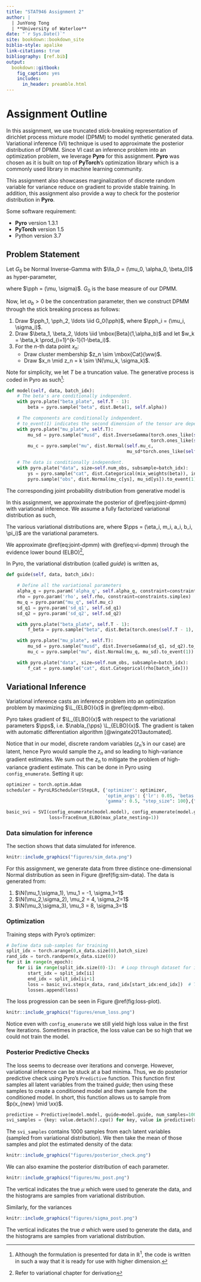 ```yaml
---
title: "STAT946 Assignment 2"
author: |
  | JunYong Tong
  | **University of Waterloo**
date: "`r Sys.Date()`"
site: bookdown::bookdown_site
biblio-style: apalike
link-citations: true
bibliography: [ref.bib]
output: 
  bookdown::gitbook:
    fig_caption: yes
    includes:
      in_header: preamble.html
---
```



# Assignment Outline

In this assignment, we use truncated stick-breaking representation of dirichlet process mixture model (DPMM) to model synthetic generated data.
Variational inference (VI) technique is used to approximate the posterior distribution of DPMM.
Since VI cast an inference problem into an optimization problem, we leverage **Pyro** for this assignment.
**Pyro** was chosen as it is built on top of **PyTorch**'s optimization library which is a commonly used library in machine learning community. 

This assignment also showcases marginalization of discrete random variable for variance reduce on gradient to provide stable training.
In addition, this assignment also provide a way to check for the posterior distribution in **Pyro**.

Some software requirement:  

- **Pyro** version 1.3.1
- **PyTorch** version 1.5
- Python version 3.7

## Problem Statement

Let $G_0$ be Normal Inverse-Gamma with $\lla_0 = (\mu_0, \alpha_0, \beta_0)$ as hyper-parameter,

\begin{align}
G_0(\pph \mid \lla_0) = \N \left( \mu \mid \mu_0, \sigma^2 \right) \mbox{Inv-Gamma}\left( \sigma^2 \mid \alpha_0, \beta_0\right), 
\end{align}
where $\pph = (\mu, \sigma)$.
$G_0$ is the base measure of our DPMM.

Now, let $\alpha_b > 0$ be the concentration parameter, then we construct DPMM through the stick breaking process as follows: 

1. Draw $\pph_1, \pph_2, \ldots \iid G_0(\pph)$, where $\pph_i = (\mu_i, \sigma_i)$.
2. Draw $\beta_1, \beta_2, \ldots \iid \mbox{Beta}(1,\alpha_b)$ and let $w_k = \beta_k \prod_{i=1}^{k-1}(1-\beta_i)$.
3. For the $n$-th data point $x_n$:  
    - Draw cluster membership $z_n \sim \mbox{Cat}(\ww)$.
    - Draw $x_n \mid z_n = k \sim \N(\mu_k, \sigma_k)$.
    
Note for simplicity, we let $T$ be a truncation value.
The generative process is coded in Pyro as such^[Although the formulation is presented for data in $\mathbb{R}^1$, the code is written in such a way that it is ready for use with higher dimension.]:
```python
def model(self, data, batch_idx):
    # The beta's are conditionally independent.
    with pyro.plate("beta_plate", self.T - 1):
        beta = pyro.sample("beta", dist.Beta(1, self.alpha))

    # The components are conditionally independent.
    # to_event(1) indicates the second dimension of the tensor are dependent.
    with pyro.plate("mu_plate", self.T):
        mu_sd = pyro.sample("musd", dist.InverseGamma(torch.ones_like(self.sd_q1),
                                                      torch.ones_like(self.sd_q2)).to_event(1))
        mu_c = pyro.sample("mu", dist.Normal(self.mu_c,
                                             mu_sd*torch.ones_like(self.mu_c)).to_event(1))

    # The data is conditionally independent.
    with pyro.plate("data", size=self.num_obs, subsample=batch_idx):
        ys = pyro.sample("cat", dist.Categorical(mix_weights(beta)), infer={"enumerate": "parallel"})
        pyro.sample("obs", dist.Normal(mu_c[ys], mu_sd[ys]).to_event(1), obs=data[batch_idx])


```

The corresponding joint probability distribution from generative model is
\begin{align}
p(\xx, \zz, \bbe, \pph) = p(\xx \mid \zz)p(\bbe)G_0(\pph \mid \lla_0) (\#eq:joint-dpmm)
\end{align}

In this assignment, we approximate the posterior of \@ref(eq:joint-dpmm) with variational inference.
We assume a fully factorized variational distribution as such,
\begin{align}
q(\bbe, \pph, \zz) = \prod_{i=1}^{T-1} q(\beta_i) \prod_{i=1}^{T} q(\phi_i) \prod_{n=1}^{N} q(z_n) (\#eq:vi-dpmm)
\end{align}

The various variational distributions are,
\begin{align}
q(\beta_i) &= \mbox{Beta}(1, \eta_i) \\
q(\phi_i) &= \N \left( \mu_i \mid m_i, s_i^2 \right) \mbox{Inv-Gamma}\left( s_i^2 \mid a_i, b_i\right) \\
q(z_n) &= \mbox{Categorical}(\rho_n), \mbox{ where } \rho_n \in \mathbb{R}^T
\end{align}
where $\pps = (\eta_i, m_i, a_i, b_i, \pi_i)$ are the variational parameters.

We approximate \@ref(eq:joint-dpmm) with \@ref(eq:vi-dpmm) through the evidence lower bound (ELBO)^[Refer to variational chapter for derivation],
\begin{align}
\log p(\xx) &\geq \E_{q(\bbe, \pph, \rrh \mid \xx)} \left( \log \frac{p(\xx, \rrh, \bbe, \pph)}{q(\bbe, \pph, \rrh \mid \xx)} \right)  (\#eq:dpmm-elbo) \\
&= \L_{ELBO}(x)
\end{align}

In Pyro, the variational distribution (called _guide_) is written as, 
```python
def guide(self, data, batch_idx):

    # Define all the variational parameters
    alpha_q = pyro.param('alpha_q', self.alpha_q, constraint=constraints.positive)
    rho = pyro.param('rho', self.rho, constraint=constraints.simplex)
    mu_q = pyro.param("mu_q", self.mu_c)
    sd_q1 = pyro.param('sd_q1', self.sd_q1)
    sd_q2 = pyro.param('sd_q2', self.sd_q2)

    with pyro.plate("beta_plate", self.T - 1):
        f_beta = pyro.sample("beta", dist.Beta(torch.ones(self.T - 1), alpha_q))

    with pyro.plate("mu_plate", self.T):
        mu_sd = pyro.sample("musd", dist.InverseGamma(sd_q1, sd_q2).to_event(1))
        mu_c = pyro.sample("mu", dist.Normal(mu_q, mu_sd).to_event(1))

    with pyro.plate("data", size=self.num_obs, subsample=batch_idx):
        f_cat = pyro.sample("cat", dist.Categorical(rho[batch_idx]))

```


## Variational Inference

Variational inference casts an inference problem into an optimization problem by maximizing $\L_{ELBO}(x)$ in \@ref(eq:dpmm-elbo).

Pyro takes gradient of $\L_{ELBO}(x)$ with respect to the variational parameters $\pps$, i.e. $\nabla_{\pps} \L_{ELBO}(x)$. The gradient is taken with automatic differentiation algorithm [@wingate2013automated].

Notice that in our model, discrete random variables ($z_n$'s in our case) are latent, hence Pyro would sample the $z_n$ and so leading to high-variance gradient estimates. 
We sum out the $z_n$ to mitigate the problem of high-variance gradient estimate.
This can be done in Pyro using `config_enumerate`. 
Setting it up:

```python
optimizer = torch.optim.Adam
scheduler = PyroLRScheduler(StepLR, {'optimizer': optimizer,
                                     'optim_args': {'lr': 0.05, 'betas':[0.9,0.95]},
                                     'gamma': 0.5, "step_size": 100},{"clip_norm": 1.})

basic_svi = SVI(config_enumerate(model.model), config_enumerate(model.guide), scheduler, 
                loss=TraceEnum_ELBO(max_plate_nesting=1))
```

### Data simulation for inference

The section shows that data simulated for inference.

```r
knitr::include_graphics("figures/sim_data.png")
```

For this assignment, we generate data from three distince one-dimensional Normal distribution as seen in Figure \@ref(fig:sim-data).
The data is generated from:  

1. $\N(\mu_1,\sigma_1), \mu_1 = -1, \sigma_1=1$
2. $\N(\mu_2,\sigma_2), \mu_2 = 4, \sigma_2=1$
3. $\N(\mu_3,\sigma_3), \mu_3 = 8, \sigma_3=1$

### Optimization

Training steps with Pyro's optimizer:

```python
# Define data sub-samples for training
split_idx = torch.arange(0,x_data.size(0),batch_size)
rand_idx = torch.randperm(x_data.size(0))
for it in range(n_epoch):
    for ii in range(split_idx.size(0)-1):  # Loop through dataset for inference
        start_idx = split_idx[ii]
        end_idx = split_idx[ii+1]
        loss = basic_svi.step(x_data, rand_idx[start_idx:end_idx])  # Take gradient step
        losses.append(loss)
```

The loss progression can be seen in Figure \@ref(fig:loss-plot).

```r
knitr::include_graphics("figures/enum_loss.png")
```
Notice even with `config_enumerate` we still yield high loss value in the first few iterations.
Sometimes in practice, the loss value can be so high that we could not train the model.

### Posterior Predictive Checks

The loss seems to decrease over iterations and converge. 
However, variational inference can be stuck at a bad minima. 
Thus, we do posterior predictive check using Pyro's `Predictive` function. 
This function first samples all latent variables from the trained _guide_; then using these samples to create a conditioned model and then sample from the conditioned model.
In short, this function allows us to sample from $p(x_{new} \mid \xx)$.

```python
predictive = Predictive(model.model, guide=model.guide, num_samples=1000)
svi_samples = {key: value.detach().cpu() for key, value in predictive(x_data, torch.arange(x_data.size(0))).items()}
```
The `svi_samples` contains $1000$ samples from each latent variables (sampled from variational distribution). 
We then take the mean of those samples and plot the estimated density of the data:
```r
knitr::include_graphics("figures/posterior_check.png")
```

We can also examine the posterior distribution of each parameter.
```r
knitr::include_graphics("figures/mu_post.png")
```
The vertical indicates the true $\mu$ which were used to generate the data, and the histograms are samples from variational distribution.

Similarly, for the variances
```r
knitr::include_graphics("figures/sigma_post.png")
```
The vertical indicates the true $\sigma$ which were used to generate the data, and the histograms are samples from variational distribution.

